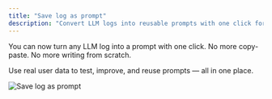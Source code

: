 ```yaml
---
title: "Save log as prompt"
description: "Convert LLM logs into reusable prompts with one click for testing, iteration, and deployment"
---
```


You can now turn any LLM log into a prompt with one click. No more copy-paste. No more writing from scratch.

Use real user data to test, improve, and reuse prompts — all in one place.

<Frame>
<img src="https://keywordsai-static.s3.us-east-1.amazonaws.com/docs/observability/logs/save-log-as-prompt.jpg" alt="Save log as prompt" />
</Frame>